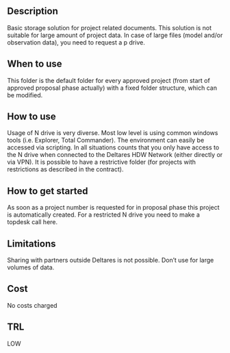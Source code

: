 ## Description

Basic storage solution for project related documents. This solution is not suitable for large amount of project data. In case of large files (model and/or observation data), you need to request a p drive. 

## When to use

This folder is the default folder for every approved project (from start of approved proposal phase actually) with a fixed folder structure, which can be modified. 

## How to use

Usage of N drive is very diverse. Most low level is using common windows tools (i.e. Explorer, Total Commander). The environment can easily be accessed via scripting. In all situations counts that you only have access to the N drive when connected to the Deltares HDW Network (either directly or via VPN). It is possible to have a restrictive folder (for projects with restrictions as described in the contract).

## How to get started

As soon as a project number is requested for in proposal phase this project is automatically created. For a restricted N drive you need to make a topdesk call here.

## Limitations

Sharing with partners outside Deltares is not possible. Don’t use for large volumes of data.

## Cost

No costs charged

## TRL

LOW 
